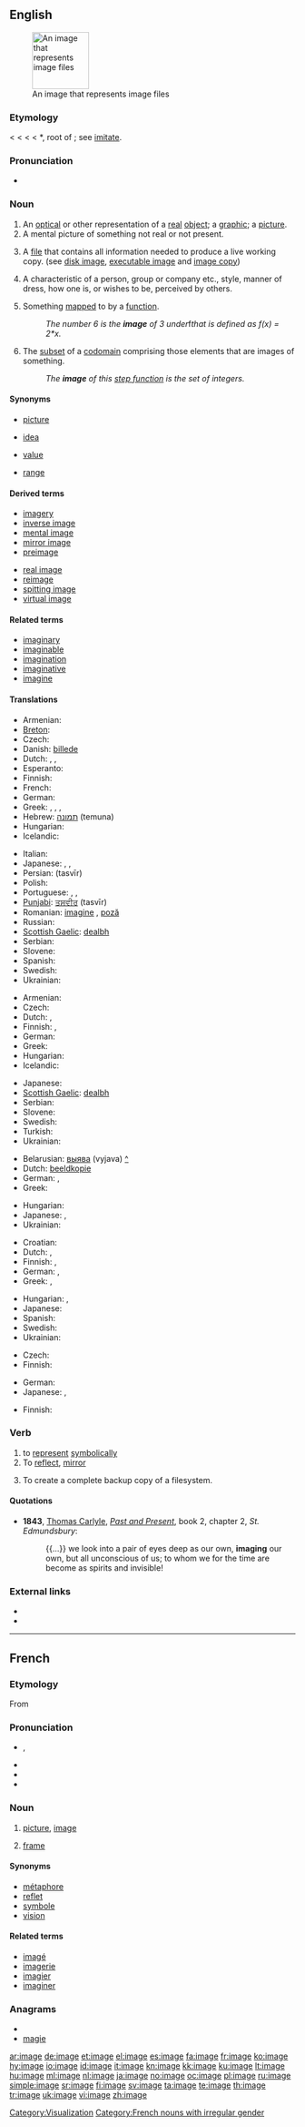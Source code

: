 ==English==
{{wikipedia}}
[[Image:Gnome-applications-graphics.svg|100px|right|thumb|An image that represents image files]]

===Etymology===
< {{etyl|enm}} < {{etyl|fro}} < {{etyl|la}} {{term|imago|imāgō|a copy, likeness, image}} < *{{term||im}}, root of {{term|imitari||to copy, imitate}}; see [[imitate]].

===Pronunciation===
* {{audio|en-us-image.ogg|Audio (US)}}

===Noun===
{{en-noun}}

# An [[optical]] or other representation of a [[real]] [[object]]; a [[graphic]]; a [[picture]].
# A mental picture of something not real or not present.
# {{computing}} A [[file]] that contains all information needed to produce a live working copy.  (see [[disk image]], [[executable image]] and [[image copy]])
# A characteristic of a person, group or company etc., style, manner of dress, how one is, or wishes to be, perceived by others.
# {{mathematics}} Something [[map]]ped to by a [[function]].
#: ''The number 6 is the '''image''' of 3 under ''f'' that is defined as f(x) = 2*x.''
# {{mathematics}} The [[subset]] of a [[codomain]] comprising those elements that are images of something.
#: ''The '''image''' of this [[step function]] is the set of integers.''

====Synonyms====
* {{sense|representation}} [[picture]]
* {{sense|mental picture}} [[idea]]
* {{sense|something mapped to}} [[value]]
* {{sense|subset of the codomain}} [[range]]

====Derived terms====
{{top2}}
* [[imagery]]
* [[inverse image]]
* [[mental image]]
* [[mirror image]]
* [[preimage]]
{{mid2}}
* [[real image]]
* [[reimage]]
* [[spitting image]]
* [[virtual image]]
{{bottom}}

====Related terms====
* [[imaginary]]
* [[imaginable]]
* [[imagination]]
* [[imaginative]]
* [[imagine]]

====Translations====
{{trans-top|graphical representation}}
* Armenian: {{t-|hy|պատկեր|tr=patker}}
* [[Breton]]: {{t+|br|skeudenn|xs=Breton}}
* Czech: {{t+|cs|obraz|m}}
* Danish: [[billede]]
* Dutch: {{t+|nl|beeld|n}}, {{t-|nl|beeltenis|f}}, {{t+|nl|plaatje|n}}
* Esperanto: {{t-|eo|bildo|xs=Esperanto}}
* Finnish: {{t+|fi|kuva}}
* French: {{t+|fr|image|f}}
* German: {{t+|de|Bild|n}}
* Greek: {{t+|el|εικόνα|f|tr=ikóna}},  {{t+|el|απεικόνιση|f|tr=apikónisi}},  {{t+|el|απείκασμα|n|tr=apíkasma}},  {{t-|el|πανομοιότυπο|tr=panomiótipo}}
* Hebrew: [[תמונה]] (temuna) {{f}}
* Hungarian: {{t+|hu|kép}}
* Icelandic: {{t+|is|mynd|f}}
{{trans-mid}}
* Italian: {{t+|it|immagine|f}}
* Japanese: {{t+|ja|像|tr=zō}}, {{t-|ja|肖像|tr=shōzō}}, {{t+|ja|イメージ|tr=imēji}}
* Persian: {{fa-Arab|[[تصویر]]}} (tasvīr)
* Polish: {{t+|pl|obraz|m}}
* Portuguese: {{t+|pt|imagem|f}}, {{t+|pt|figura|f}}, {{t+|pt|fotografia|f}}
* [[Punjabi]]: [[ਤਸਵੀਰ]] (tasvīr)
* Romanian: [[imagine]] {{f}}, [[poză]] {{f}}
* Russian: {{t+|ru|образ|m|tr=óbraz}}
* [[Scottish Gaelic]]: [[dealbh]] {{m|f}}
* Serbian: {{t-|sr|slika|f}}
* Slovene: {{t+|sl|slika|f}}
* Spanish: {{t+|es|imagen|f}}
* Swedish: {{t+|sv|bild|c}}
* Ukrainian: {{t+|uk|образ|m|tr=óbraz|xs=Ukrainian}}
{{trans-bottom}}

{{trans-top|mental picture}}
* Armenian: {{t-|hy|պատկեր|tr=patker}}
* Czech: {{t-|cs|představa|f}}
* Dutch: {{t+|nl|beeld|n}}, {{t+|nl|perceptie|f}}
* Finnish: {{t+|fi|kuva}}, {{t-|fi|mielikuva}}
* German: {{t+|de|Bild|n}}
* Greek: {{t+|el|εικόνα|f|tr=ikóna}}
* Hungarian: {{t+|hu|kép}}
* Icelandic: {{t+|is|mynd|f}}
{{trans-mid}}
* Japanese: {{t+|ja|心象|tr=shinshō}}
* [[Scottish Gaelic]]: [[dealbh]] {{m|f}}
* Serbian: {{t-|sr|predstava}}
* Slovene: {{t+|sl|podoba|f}}
* Swedish: {{t+|sv|bild|c}}
* Turkish: {{t|tr|görüntü}}
* Ukrainian: {{t+|uk|образ|m|tr=óbraz|xs=Ukrainian}}
{{trans-bottom}}

{{trans-top|computing: file}}
* Belarusian: [[выява]] (vyjava) {{f}} [[:be:выява|^]]
* Dutch: [[beeldkopie]] {{f}}
* German: {{t+|de|image|n|alt=Image}}, {{t-|de|Speicherabbild|n}}
* Greek: {{t+|el|εικόνα|tr=ikóna}}
{{trans-mid}}
* Hungarian: {{t+|hu|kép}}
* Japanese: {{t+|ja|イメージ|tr=imēji}}, {{t-|ja|画像|tr=gazō}}
* Ukrainian: {{t+|uk|образ|m|tr=óbraz|xs=Ukrainian}}
{{trans-bottom}}

{{trans-top|characteristic as perceived by others}}
* Croatian: {{t-|hr|imidž|m}}
* Dutch: {{t+|nl|beeld|n}}, {{t-|nl|imago|n}}
* Finnish: {{t-|fi|mielikuva}}, {{t+|fi|imago}}
* German: {{t+|de|Image|n}}, {{t|de|Erscheinungsbild|n}}
* Greek: {{t+|el|εικόνα|f|tr=ikóna}},  {{t+|el|περιωπή|f|tr=periopí}}
{{trans-mid}}
* Hungarian: {{t-|hu|arculat}}, {{t-|hu|imázs}}
* Japanese: {{t-|ja|印象|tr=inshō}}
* Spanish: {{t+|es|imagen|f}}
* Swedish: {{t+|sv|image|c}}
* Ukrainian: {{t+|uk|образ|m|tr=óbraz|xs=Ukrainian}}
{{trans-bottom}}

{{trans-top|math: something mapped to by a function}}
* Czech: {{t+|cs|obraz|m}}
* Finnish: {{t+|fi|kuvaus}}
{{trans-mid}}
* German: {{t+|de|Bild|n}}
* Japanese: {{t+|ja|像|tr=zō}}, {{t+|ja|イメージ|tr=imēji}}
{{trans-bottom}}

{{trans-top|math: subset of codomain}}
* Finnish: {{t|fi|kuvausjoukko}}
{{trans-mid}}
{{trans-bottom}}

===Verb===
{{en-verb|imag|ing}}

# to [[represent]] [[symbolically]]
# To [[reflect]], [[mirror#Verb|mirror]]
# {{context|computing}} To create a complete backup copy of a filesystem.

====Quotations====
* '''1843''',  [[:w:Thomas Carlyle|Thomas Carlyle]], ''[[:w:Past and Present (book)|Past and Present]]'', book 2, chapter 2, ''St. Edmundsbury'':
*: {{...}} we look into a pair of eyes deep as our own, '''imaging''' our own, but all unconscious of us;  to whom we for the time are become as spirits and invisible!

===External links===
* {{R:Webster 1913}}
* {{R:Century 1911}}

----

==French==

===Etymology===
From {{etyl|la|fr}} {{term|imago||a copy, likeness, image}}

===Pronunciation===
* {{IPA|/i.maʒ/|lang=fr}}, {{SAMPA|/i.maZ/|lang=fr}}
* {{audio|Fr-image.ogg|Audio (France)}}
* {{rhymes|aʒ|lang=fr}}
* {{homophones|images|imagent}}

===Noun===
{{fr-noun|f}}

# [[picture]], [[#English|image]]
# {{context|TV|film|lang=fr}} [[frame]]

====Synonyms====
* [[métaphore]]
* [[reflet]]
* [[symbole]]
* [[vision]]

====Related terms====
* [[imagé]]
* [[imagerie]]
* [[imagier]]
* [[imaginer]]

===Anagrams===
* {{alphagram|aegim}}
* [[magie#French|magie]]

[[Category:Visualization]]
[[Category:French nouns with irregular gender]]
[[ar:image]]
[[de:image]]
[[et:image]]
[[el:image]]
[[es:image]]
[[fa:image]]
[[fr:image]]
[[ko:image]]
[[hy:image]]
[[io:image]]
[[id:image]]
[[it:image]]
[[kn:image]]
[[kk:image]]
[[ku:image]]
[[lt:image]]
[[hu:image]]
[[ml:image]]
[[nl:image]]
[[ja:image]]
[[no:image]]
[[oc:image]]
[[pl:image]]
[[ru:image]]
[[simple:image]]
[[sr:image]]
[[fi:image]]
[[sv:image]]
[[ta:image]]
[[te:image]]
[[th:image]]
[[tr:image]]
[[uk:image]]
[[vi:image]]
[[zh:image]]